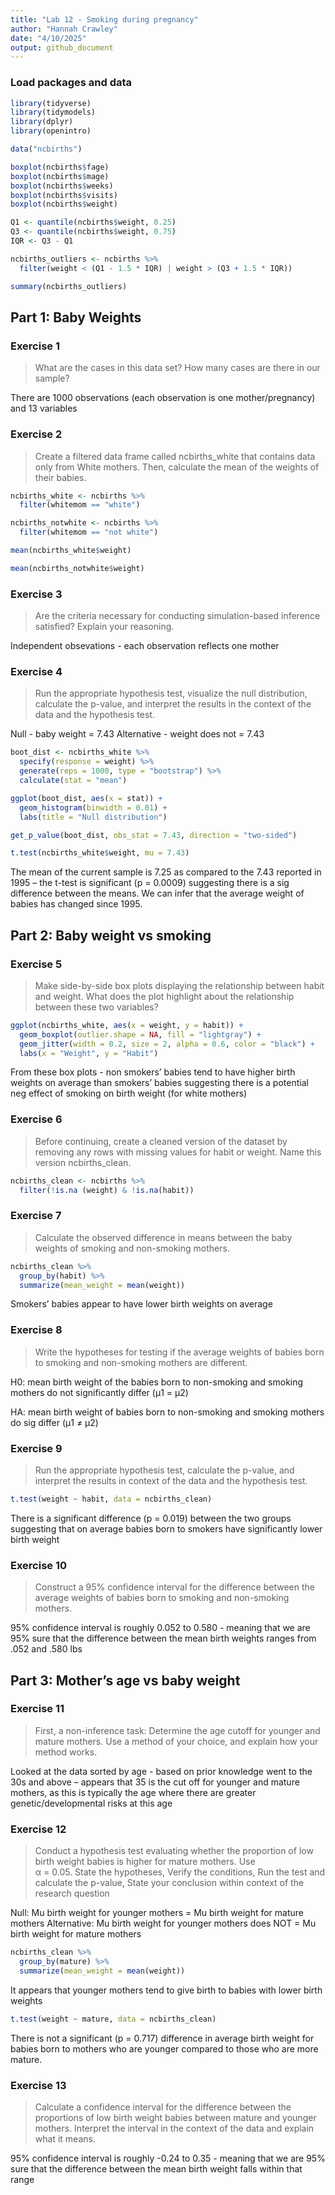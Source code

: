 ```yaml
---
title: "Lab 12 - Smoking during pregnancy"
author: "Hannah Crawley"
date: "4/10/2025"
output: github_document
---
```


### Load packages and data

```r
library(tidyverse) 
library(tidymodels)
library(dplyr)
library(openintro)
```

```r
data("ncbirths")
```

```r
boxplot(ncbirths$fage)
boxplot(ncbirths$mage)
boxplot(ncbirths$weeks)
boxplot(ncbirths$visits)
boxplot(ncbirths$weight)
```

```r

Q1 <- quantile(ncbirths$weight, 0.25)
Q3 <- quantile(ncbirths$weight, 0.75)
IQR <- Q3 - Q1

ncbirths_outliers <- ncbirths %>%
  filter(weight < (Q1 - 1.5 * IQR) | weight > (Q3 + 1.5 * IQR))

```

```r
summary(ncbirths_outliers)
```
## Part 1: Baby Weights 

### Exercise 1
> What are the cases in this data set? How many cases are there in our sample?

There are 1000 observations (each observation is one mother/pregnancy) and 13 variables 

### Exercise 2
> Create a filtered data frame called ncbirths_white that contains data only from White mothers. Then, calculate the mean of the weights of their babies.

```r
ncbirths_white <- ncbirths %>%
  filter(whitemom == "white") 
```

```r
ncbirths_notwhite <- ncbirths %>%
  filter(whitemom == "not white") 
```

```r
mean(ncbirths_white$weight)
```

```r
mean(ncbirths_notwhite$weight)
```

### Exercise 3
> Are the criteria necessary for conducting simulation-based inference satisfied? Explain your reasoning.

Independent obsevations - each observation reflects one mother 

### Exercise 4
> Run the appropriate hypothesis test, visualize the null distribution, calculate the p-value, and interpret the results in the context of the data and the hypothesis test.

Null - baby weight = 7.43
Alternative - weight does not = 7.43

```r
boot_dist <- ncbirths_white %>%
  specify(response = weight) %>%
  generate(reps = 1000, type = "bootstrap") %>%
  calculate(stat = "mean")
```

```r
ggplot(boot_dist, aes(x = stat)) +
  geom_histogram(binwidth = 0.01) +
  labs(title = "Null distribution")
```
```r
get_p_value(boot_dist, obs_stat = 7.43, direction = "two-sided")
```


```r
t.test(ncbirths_white$weight, mu = 7.43)
```

The mean of the current sample is 7.25 as compared to the 7.43 reported in 1995 -- the t-test is significant (p = 0.0009) suggesting there is a sig difference between the means. We can infer that the average weight of babies has changed since 1995.

## Part 2: Baby weight vs smoking 

### Exercise 5
> Make side-by-side box plots displaying the relationship between habit and weight. What does the plot highlight about the relationship between these two variables?

```r
ggplot(ncbirths_white, aes(x = weight, y = habit)) +
  geom_boxplot(outlier.shape = NA, fill = "lightgray") +
  geom_jitter(width = 0.2, size = 2, alpha = 0.6, color = "black") +
  labs(x = "Weight", y = "Habit") 
```
From these box plots - non smokers' babies tend to have higher birth weights on average than smokers' babies suggesting there is a potential neg effect of smoking on birth weight (for white mothers)

### Exercise 6
> Before continuing, create a cleaned version of the dataset by removing any rows with missing values for habit or weight. Name this version ncbirths_clean.


```r
ncbirths_clean <- ncbirths %>%
  filter(!is.na (weight) & !is.na(habit)) 
```


### Exercise 7
> Calculate the observed difference in means between the baby weights of smoking and non-smoking mothers.

```r
ncbirths_clean %>%
  group_by(habit) %>%
  summarize(mean_weight = mean(weight))
```

Smokers' babies appear to have lower birth weights on average

### Exercise 8
> Write the hypotheses for testing if the average weights of babies born to smoking and non-smoking mothers are different.

H0: mean birth weight of the babies born to non-smoking and smoking mothers do not significantly differ (μ1 = μ2)

HA: mean birth weight of babies born to non-smoking and smoking mothers do sig differ  (μ1 ≠ μ2)

### Exercise 9
> Run the appropriate hypothesis test, calculate the p-value, and interpret the results in context of the data and the hypothesis test.

```r
t.test(weight ~ habit, data = ncbirths_clean)
```
There is a significant difference (p = 0.019) between the two groups suggesting that on average babies born to smokers have significantly lower birth weight 

### Exercise 10
> Construct a 95% confidence interval for the difference between the average weights of babies born to smoking and non-smoking mothers.

95% confidence interval is roughly 0.052 to 0.580 - meaning that we are 95% sure that the difference between the mean birth weights ranges from .052 and .580 lbs 

## Part 3: Mother's age vs baby weight 

### Exercise 11
> First, a non-inference task: Determine the age cutoff for younger and mature mothers. Use a method of your choice, and explain how your method works.

Looked at the data sorted by age - based on prior knowledge went to the 30s and above -- appears that 35 is the cut off for younger and mature mothers, as this is typically the age where there are greater genetic/developmental risks at this age 

### Exercise 12
> Conduct a hypothesis test evaluating whether the proportion of low birth weight babies is higher for mature mothers. Use  
α = 0.05. State the hypotheses, Verify the conditions, Run the test and calculate the p-value, State your conclusion within context of the research question

Null: Mu birth weight for younger mothers = Mu birth weight for mature mothers 
Alternative: Mu birth weight for younger mothers does NOT = Mu birth weight for mature mothers 

```r
ncbirths_clean %>%
  group_by(mature) %>%
  summarize(mean_weight = mean(weight))
```

It appears that younger mothers tend to give birth to babies with lower birth weights 


```r
t.test(weight ~ mature, data = ncbirths_clean)
```
There is not a significant (p = 0.717) difference in average birth weight for babies born to mothers who are younger compared to those who are more mature. 

### Exercise 13
> Calculate a confidence interval for the difference between the proportions of low birth weight babies between mature and younger mothers. Interpret the interval in the context of the data and explain what it means.

95% confidence interval is roughly -0.24 to 0.35 - meaning that we are 95% sure that the difference between the mean birth weight falls within that range 

